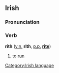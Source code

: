 ==Irish==
===Pronunciation===
{{IPA|[ri]}}

===Verb===
'''rith''' ([[verbal noun|v.n.]] '''rith''', [[past participle|p.p.]] '''[[rite]]''')

#to [[run]]

[[Category:Irish language]]
